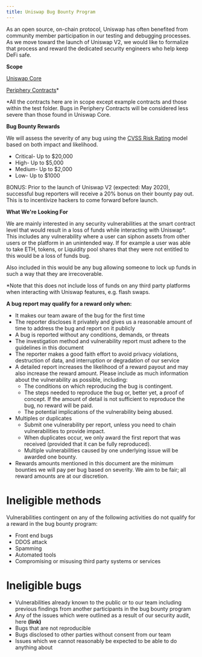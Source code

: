 ```yaml
---
title: Uniswap Bug Bounty Program
---
```


As an open source, on-chain protocol, Uniswap has often benefited from community member participation in our testing and debugging processes. As we move toward the launch of Uniswap V2, we would like to formalize that process and reward the dedicated security engineers who help keep DeFi safe.

**Scope**

[Uniswap Core](https://github.com/Uniswap/uniswap-v2-core)

[Periphery Contracts](https://github.com/Uniswap/uniswap-v2-periphery)\*

\*All the contracts here are in scope except example contracts and those within the test folder. Bugs in Periphery Contracts will be considered less severe than those found in Uniswap Core.

**Bug Bounty Rewards**

We will assess the severity of any bug using the [CVSS Risk Rating](https://www.first.org/cvss/calculator/3.0) model based on both impact and likelihood.

- Critical- Up to \$20,000
- High- Up to \$5,000
- Medium- Up to \$2,000
- Low- Up to \$1000

BONUS: Prior to the launch of Uniswap V2 (expected: May 2020), successful bug reporters will receive a 20% bonus on their bounty pay out. This is to incentivize hackers to come forward before launch.

**What We&#39;re Looking For**

We are mainly interested in any security vulnerabilities at the smart contract level that would result in a loss of funds while interacting with Uniswap\*. This includes any vulnerability where a user can siphon assets from other users or the platform in an unintended way. If for example a user was able to take ETH, tokens, or Liquidity pool shares that they were not entitled to this would be a loss of funds bug.

Also included in this would be any bug allowing someone to lock up funds in such a way that they are irrecoverable.

\*Note that this does not include loss of funds on any third party platforms when interacting with Uniswap features, e.g. flash swaps.

**A bug report may qualify for a reward only when:**

- It makes our team aware of the bug for the first time
- The reporter discloses it privately and gives us a reasonable amount of time to address the bug and report on it publicly
- A bug is reported without any conditions, demands, or threats
- The investigation method and vulnerability report must adhere to the guidelines in this document
- The reporter makes a good faith effort to avoid privacy violations, destruction of data, and interruption or degradation of our service
- A detailed report increases the likelihood of a reward payout and may also increase the reward amount. Please include as much information about the vulnerability as possible, including:
  - The conditions on which reproducing the bug is contingent.
  - The steps needed to reproduce the bug or, better yet, a proof of concept. If the amount of detail is not sufficient to reproduce the bug, no reward will be paid.
  - The potential implications of the vulnerability being abused.
- Multiples or duplicates
  - Submit one vulnerability per report, unless you need to chain vulnerabilities to provide impact.
  - When duplicates occur, we only award the first report that was received (provided that it can be fully reproduced).
  - Multiple vulnerabilities caused by one underlying issue will be awarded one bounty.
- Rewards amounts mentioned in this document are the minimum bounties we will pay per bug based on severity. We aim to be fair; all reward amounts are at our discretion.

# **Ineligible methods**

Vulnerabilities contingent on any of the following activities do not qualify for a reward in the bug bounty program:

- Front end bugs
- DDOS attack
- Spamming
- Automated tools
- Compromising or misusing third party systems or services

# **Ineligible bugs**

- Vulnerabilities already known to the public or to our team including previous findings from another participants in the bug bounty program
- Any of the issues which were outlined as a result of our security audit, here **(link)**
- Bugs that are not reproducible
- Bugs disclosed to other parties without consent from our team
- Issues which we cannot reasonably be expected to be able to do anything about
